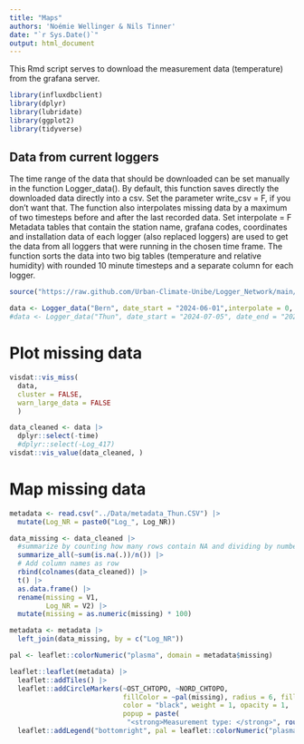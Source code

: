 ```yaml
---
title: "Maps"
authors: 'Noémie Wellinger & Nils Tinner'
date: "`r Sys.Date()`"
output: html_document
---
```


This Rmd script serves to download the measurement data (temperature) from the grafana server. 

```r
library(influxdbclient)
library(dplyr)
library(lubridate)
library(ggplot2)
library(tidyverse)
```


## Data from current loggers
The time range of the data that should be downloaded can be set manually in the function Logger_data(). 
By default, this function saves directly the downloaded data directly into a csv. Set the parameter write_csv = F, if you don't want that.
The function also interpolates missing data by a maximum of two timesteps before and after the last recorded data. Set interpolate = F
Metadata tables that contain the station name, grafana codes, coordinates and installation data of each logger (also replaced loggers) are used to get the data from all loggers that were running in the chosen time frame. 
The function sorts the data into two big tables (temperature and relative humidity) with rounded 10 minute timesteps and a separate column for each logger. 
```r
source("https://raw.github.com/Urban-Climate-Unibe/Logger_Network/main/R/Logger_Data.R")

data <- Logger_data("Bern", date_start = "2024-06-01",interpolate = 0, write_csv = T)
#data <- Logger_data("Thun", date_start = "2024-07-05", date_end = "2024-07-11", interpolate = 0, write_csv = F)


```


# Plot missing data
```r
visdat::vis_miss(
  data,
  cluster = FALSE, 
  warn_large_data = FALSE
  )

data_cleaned <- data |>
  dplyr::select(-time)
  #dplyr::select(-Log_417)
visdat::vis_value(data_cleaned, )
```

# Map missing data
```r
metadata <- read.csv("../Data/metadata_Thun.CSV") |>
  mutate(Log_NR = paste0("Log_", Log_NR))

data_missing <- data_cleaned |>
  #summarize by counting how many rows contain NA and dividing by number of rows
  summarize_all(~sum(is.na(.))/n()) |>
  # Add column names as row
  rbind(colnames(data_cleaned)) |>
  t() |>
  as.data.frame() |>
  rename(missing = V1,
         Log_NR = V2) |>
  mutate(missing = as.numeric(missing) * 100)

metadata <- metadata |>
  left_join(data_missing, by = c("Log_NR"))

pal <- leaflet::colorNumeric("plasma", domain = metadata$missing)

leaflet::leaflet(metadata) |>
  leaflet::addTiles() |>
  leaflet::addCircleMarkers(~OST_CHTOPO, ~NORD_CHTOPO, 
                            fillColor = ~pal(missing), radius = 6, fillOpacity = 1, 
                            color = "black", weight = 1, opacity = 1, 
                            popup = paste(
                             "<strong>Measurement type: </strong>", round(metadata$missing))) |>
  leaflet::addLegend("bottomright", pal = leaflet::colorNumeric("plasma", domain = metadata$missing), values = metadata$missing, title = "Missing data in %")
```




